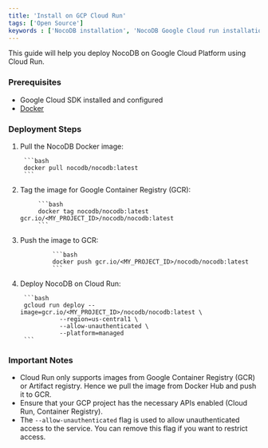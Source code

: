 ```yaml
---
title: 'Install on GCP Cloud Run'
tags: ['Open Source']
keywords : ['NocoDB installation', 'NocoDB Google Cloud run installation', 'NocoDB prerequisites']
---
```


This guide will help you deploy NocoDB on Google Cloud Platform using Cloud Run.

### Prerequisites

- Google Cloud SDK installed and configured
- [Docker](https://docs.docker.com/get-docker/)

### Deployment Steps

1. Pull the NocoDB Docker image:
    
        ```bash
        docker pull nocodb/nocodb:latest
        ```
2. Tag the image for Google Container Registry (GCR):
        
            ```bash
            docker tag nocodb/nocodb:latest gcr.io/<MY_PROJECT_ID>/nocodb/nocodb:latest
            ```
3. Push the image to GCR:
        
                ```bash
                docker push gcr.io/<MY_PROJECT_ID>/nocodb/nocodb:latest
                ```
4. Deploy NocoDB on Cloud Run:
    
        ```bash
        gcloud run deploy --image=gcr.io/<MY_PROJECT_ID>/nocodb/nocodb:latest \
                  --region=us-central1 \
                  --allow-unauthenticated \
                  --platform=managed 
        ```

### Important Notes

- Cloud Run only supports images from Google Container Registry (GCR) or Artifact registry. Hence we pull the image from Docker Hub and push it to GCR.
- Ensure that your GCP project has the necessary APIs enabled (Cloud Run, Container Registry).
- The `--allow-unauthenticated` flag is used to allow unauthenticated access to the service. You can remove this flag if you want to restrict access.
